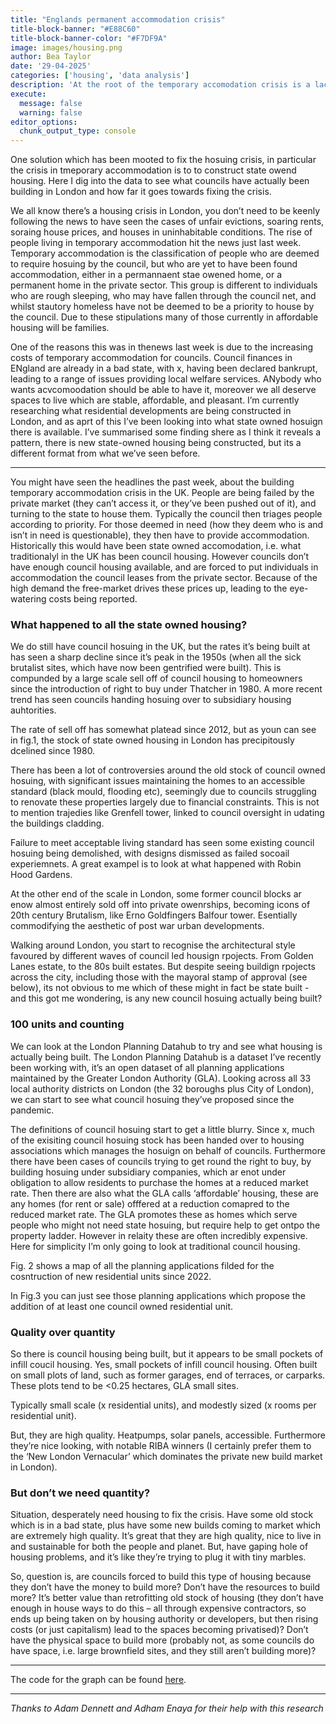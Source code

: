 ```yaml
---
title: "Englands permanent accommodation crisis"
title-block-banner: "#E88C60"
title-block-banner-color: "#F7DF9A"
image: images/housing.png
author: Bea Taylor
date: '29-04-2025'
categories: ['housing', 'data analysis']
description: 'At the root of the temporary accomodation crisis is a lack of council housing.'
execute: 
  message: false
  warning: false
editor_options: 
  chunk_output_type: console
---
```


One solution which has been mooted to fix the hosuing crisis, in particular the crisis in tmeporary accommodation is to to construct state owend housing. Here I dig into the data to see what councils have actually been building in London and how far it goes towards fixing the crisis. 

We all know there's a housing crisis in London, you don't need to be keenly following the news to have seen the cases of unfair evictions, soaring rents, soraing house prices, and houses in uninhabitable conditions. The rise of people living in temporary accommodation hit the news just last week. Temporary accommodation is the classification of people who are deemed to require hosuing by the council, but who are yet to have been found accommodation, either in a permannaent stae owened home, or a permanent home in the private sector. This group is different to individuals who are rough sleeping, who may have fallen through the council net, and whilst stautory homeless have not be deemed to be a priority to house by the council. Due to these stipulations many of those currently in affordable housing will be families. 

One of the reasons this was in thenews last week is due to the increasing costs of temporary accommodation for councils. Council finances in ENgland are already in a bad state, with x, having been declared bankrupt, leading to a range of issues providing local welfare services. ANybody who wants acvcomoodation should be able to have it, moreover we all deserve spaces to live which are stable, affordable, and pleasant. I'm currently researching what residential developments are being constructed in London, and as aprt of this I've been looking into what state owned hosuign there is available. I've summarised some finding shere as I think it reveals a pattern, there is new state-owned housing being constructed, but its a different format from what we've seen before. 

----

You might have seen the headlines the past week, about the building temporary accommodation crisis in the UK. People are being failed by the private market (they can't access it, or they've been pushed out of it), and turning to the state to house them. Typically the council then triages people according to priority. For those deemed in need (how they deem who is and isn't in need is questionable), they then have to provide accommodation. Historically this would have been state owned accomodation, i.e. what traditionalyl in the UK has been council housing. However councils don't have enough council housing available, and are forced to put individuals in accommodation the council leases from the private sector. Because of the high demand the free-market drives these prices up, leading to the eye-watering costs being reported. 

### What happened to all the state owned housing? 

We do still have council hosuing in the UK, but the rates it's being built at has seen a sharp decline since it's peak in the 1950s (when all the sick brutalist sites, which have now been gentrified were built). This is compunded by a large scale sell off of council housing to homeowners since the introduction of right to buy under Thatcher in 1980. A more recent trend has seen councils handing hosuing over to subsidiary housing auhtorities.

The rate of sell off has somewhat platead since 2012, but as youn can see in fig.1, the stock of state owned housing in London has precipitously dcelined since 1980.

There has been a lot of controversies around the old stock of council owned hosuing, with significant issues maintaining the homes to an accessible standard (black mould, flooding etc), seemingly due to councils struggling to renovate these properties largely due to financial constraints. This is not to mention trajedies like Grenfell tower, linked to council oversight in udating the buildings cladding.

Failure to meet acceptable living standard has seen some existing council hosuing being demolished, with designs dismissed as failed socoail experiemnets. A great exampel is to look at what happened with Robin Hood Gardens. 

At the other end of the scale in London, some former council blocks ar enow almost entirely sold off into private owenrships, becoming icons of 20th century Brutalism, like Erno Goldfingers Balfour tower. Esentially commodifying the aesthetic of post war urban developments.

Walking around London, you start to recognise the architectural style favoured by different waves of council led housign rpojects. From Golden Lanes estate, to the 80s built estates. But despite seeing buildign rpojects across the city, including those with the mayoral stamp of approval (see below), its not obvious to me which of these might in fact be state built - and this got me wondering, is any new council hosuing actually being built? 

### 100 units and counting

We can look at the London Planning Datahub to try and see what housing is actually being built. The London Planning Datahub is a dataset I've recently been working with, it's an open dataset of all planning applications maintained by the Greater London Authority (GLA). Looking across all 33 local authority districts on London (the 32 boroughs plus City of London), we can start to see what council hosuing they've proposed since the pandemic. 

The definitions of council hosuing start to get a little blurry. Since x, much of the exisiting council hosuing stock has been handed over to housing associations which manages the hosuign on behalf of councils. Furthermore there have been cases of councils trying to get round the right to buy, by building hosuing under subsidiary companies, which ar enot under obligation to allow residents to purchase the homes at a reduced market rate. Then there are also what the GLA calls 'affordable' housing, these are any homes (for rent or sale) offfered at a reduction comapred to the reduced market rate. The GLA promotes these as homes which serve people who might not need state hosuing, but require help to get ontpo the property ladder. However in relaity these are often incredibly expensive. Here for simplicity I'm only going to look at traditional council housing.

Fig. 2 shows a map of all the planning applications filded for the cosntruction of new residential units since 2022. 

In Fig.3 you can just see those planning applications which propose the addition of at least one council owned residential unit. 

### Quality over quantity

So there is council housing being built, but it appears to be small pockets of infill coucil housing. Yes, small pockets of infill council housing. Often built on small plots of land, such as former garages, end of terraces, or carparks. These plots tend to be <0.25 hectares, GLA small sites. 

Typically small scale (x residential units), and modestly sized (x rooms per residential unit). 

But, they are high quality. Heatpumps, solar panels, accessible. Furthermore they're nice looking, with notable RIBA winners (I certainly prefer them to the 'New London Vernacular' which dominates the private new build market in London).


### But don't we need quantity?

Situation, desperately need housing to fix the crisis. Have some old stock which is in a bad state, plus have some new builds coming to market which are extremely high quality. It’s great that they are high quality, nice to live in and sustainable for both the people and planet. But, have gaping hole of housing problems, and it’s like they’re trying to plug it with tiny marbles. 

So, question is, are councils forced to build this type of housing because they don’t have the money to build more? Don’t have the resources to build more? It’s better value than retrofitting old stock of housing (they don’t have enough in house ways to do this – all through expensive contractors, so ends up being taken on by housing authority or developers, but then rising costs (or just capitalism) lead to the spaces becoming privatised)? Don’t have the physical space to build more (probably not, as some councils do have space, i.e. large brownfield sites, and they still aren’t building more)? 

---

The code for the graph can be found [here](). 

---

*Thanks to Adam Dennett and Adham Enaya for their help with this research*